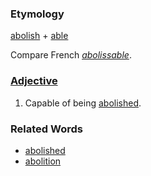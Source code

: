 ===Etymology===
[[abolish]] + [[able]]

Compare French ''[[abolissable]]''.

===[[Adjective]]===
#Capable of being [[abolished]].
===Related Words===
* [[abolished]]
* [[abolition]]